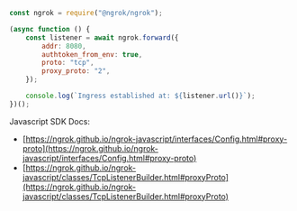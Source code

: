 ```jsx
const ngrok = require("@ngrok/ngrok");

(async function () {
	const listener = await ngrok.forward({
		addr: 8080,
		authtoken_from_env: true,
		proto: "tcp",
		proxy_proto: "2",
	});

	console.log(`Ingress established at: ${listener.url()}`);
})();
```

Javascript SDK Docs:

- [https://ngrok.github.io/ngrok-javascript/interfaces/Config.html#proxy-proto](https://ngrok.github.io/ngrok-javascript/interfaces/Config.html#proxy-proto)
- [https://ngrok.github.io/ngrok-javascript/classes/TcpListenerBuilder.html#proxyProto](https://ngrok.github.io/ngrok-javascript/classes/TcpListenerBuilder.html#proxyProto)

